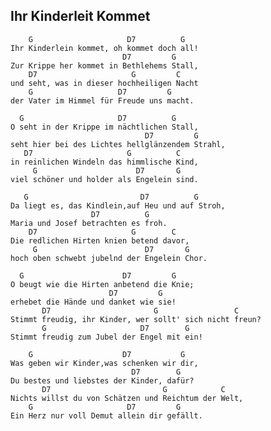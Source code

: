 ## Ihr Kinderleit Kommet

```{}
    G                     D7          G     
Ihr Kinderlein kommet, oh kommet doch all!
                         D7         G     
Zur Krippe her kommet in Bethlehems Stall,
    D7                     G         C  
und seht, was in dieser hochheiligen Nacht
    G                   D7         G   
der Vater im Himmel für Freude uns macht.

  G                     D7          G   
O seht in der Krippe im nächtlichen Stall,
                              D7         G     
seht hier bei des Lichtes hellglänzendem Strahl,
   D7                     G          C       
in reinlichen Windeln das himmlische Kind,
     G                      D7       G  
viel schöner und holder als Engelein sind.

   G                         D7          G    
Da liegt es, das Kindlein,auf Heu und auf Stroh,
                  D7          G     
Maria und Josef betrachten es froh.
    D7                     G        C      
Die redlichen Hirten knien betend davor,
     G                        D7       G     
hoch oben schwebt jubelnd der Engelein Chor.

  G                      D7         G    
O beugt wie die Hirten anbetend die Knie;
                      D7         G     
erhebet die Hände und danket wie sie!
       D7                       G                 C      
Stimmt freudig, ihr Kinder, wer sollt' sich nicht freun?
       G                     D7        G         
Stimmt freudig zum Jubel der Engel mit ein!

    G                    D7           G    
Was geben wir Kinder,was schenken wir dir,
                           D7        G     
Du bestes und liebstes der Kinder, dafür?
       D7                         G            C         
Nichts willst du von Schätzen und Reichtum der Welt,
    G                     D7         G         
Ein Herz nur voll Demut allein dir gefällt.
```

